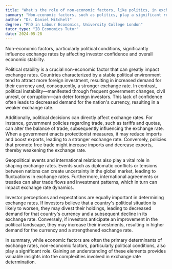 ```yaml
---
title: "What's the role of non-economic factors, like politics, in exchange rate determination?"
summary: "Non-economic factors, such as politics, play a significant role in determining exchange rates by influencing investor confidence and economic stability."
author: "Dr. Daniel Mitchell"
degree: "PhD in Labour Economics, University College London"
tutor_type: "IB Economics Tutor"
date: 2024-05-28
---
```


Non-economic factors, particularly political conditions, significantly influence exchange rates by affecting investor confidence and overall economic stability.

Political stability is a crucial non-economic factor that can greatly impact exchange rates. Countries characterized by a stable political environment tend to attract more foreign investment, resulting in increased demand for their currency and, consequently, a stronger exchange rate. In contrast, political instability—manifested through frequent government changes, civil unrest, or corruption—can deter foreign investors. This lack of confidence often leads to decreased demand for the nation's currency, resulting in a weaker exchange rate.

Additionally, political decisions can directly affect exchange rates. For instance, government policies regarding trade, such as tariffs and quotas, can alter the balance of trade, subsequently influencing the exchange rate. When a government enacts protectionist measures, it may reduce imports and boost exports, leading to a stronger exchange rate. Conversely, policies that promote free trade might increase imports and decrease exports, thereby weakening the exchange rate.

Geopolitical events and international relations also play a vital role in shaping exchange rates. Events such as diplomatic conflicts or tensions between nations can create uncertainty in the global market, leading to fluctuations in exchange rates. Furthermore, international agreements or treaties can alter trade flows and investment patterns, which in turn can impact exchange rate dynamics.

Investor perceptions and expectations are equally important in determining exchange rates. If investors believe that a country's political situation is likely to worsen, they may divest their holdings, leading to decreased demand for that country's currency and a subsequent decline in its exchange rate. Conversely, if investors anticipate an improvement in the political landscape, they may increase their investments, resulting in higher demand for the currency and a strengthened exchange rate.

In summary, while economic factors are often the primary determinants of exchange rates, non-economic factors, particularly political conditions, also play a significant role. Gaining an understanding of these elements provides valuable insights into the complexities involved in exchange rate determination.
    